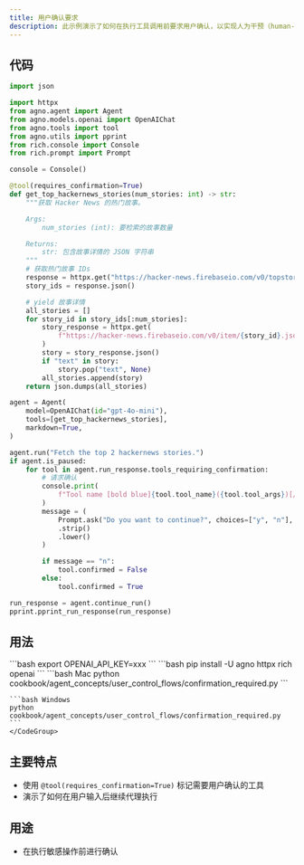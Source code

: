 ```yaml
---
title: 用户确认要求
description: 此示例演示了如何在执行工具调用前要求用户确认，以实现人为干预（human-in-the-loop）功能。
---
```


## 代码

```python cookbook/agent_concepts/user_control_flows/confirmation_required.py
import json

import httpx
from agno.agent import Agent
from agno.models.openai import OpenAIChat
from agno.tools import tool
from agno.utils import pprint
from rich.console import Console
from rich.prompt import Prompt

console = Console()

@tool(requires_confirmation=True)
def get_top_hackernews_stories(num_stories: int) -> str:
    """获取 Hacker News 的热门故事。

    Args:
        num_stories (int): 要检索的故事数量

    Returns:
        str: 包含故事详情的 JSON 字符串
    """
    # 获取热门故事 IDs
    response = httpx.get("https://hacker-news.firebaseio.com/v0/topstories.json")
    story_ids = response.json()

    # yield 故事详情
    all_stories = []
    for story_id in story_ids[:num_stories]:
        story_response = httpx.get(
            f"https://hacker-news.firebaseio.com/v0/item/{story_id}.json"
        )
        story = story_response.json()
        if "text" in story:
            story.pop("text", None)
        all_stories.append(story)
    return json.dumps(all_stories)

agent = Agent(
    model=OpenAIChat(id="gpt-4o-mini"),
    tools=[get_top_hackernews_stories],
    markdown=True,
)

agent.run("Fetch the top 2 hackernews stories.")
if agent.is_paused:
    for tool in agent.run_response.tools_requiring_confirmation:
        # 请求确认
        console.print(
            f"Tool name [bold blue]{tool.tool_name}({tool.tool_args})[/] requires confirmation."
        )
        message = (
            Prompt.ask("Do you want to continue?", choices=["y", "n"], default="y")
            .strip()
            .lower()
        )

        if message == "n":
            tool.confirmed = False
        else:
            tool.confirmed = True

run_response = agent.continue_run()
pprint.pprint_run_response(run_response)
```

## 用法

<Steps>
  <Snippet file="create-venv-step.mdx" />

  <Step title="设置您的 API 密钥">
    ```bash
    export OPENAI_API_KEY=xxx
    ```
  </Step>

  <Step title="安装库">
    ```bash
    pip install -U agno httpx rich openai
    ```
  </Step>

  <Step title="运行示例">
    <CodeGroup>
    ```bash Mac
    python cookbook/agent_concepts/user_control_flows/confirmation_required.py
    ```

    ```bash Windows
    python cookbook/agent_concepts/user_control_flows/confirmation_required.py
    ```
    </CodeGroup>
  </Step>
</Steps>

## 主要特点

- 使用 `@tool(requires_confirmation=True)` 标记需要用户确认的工具
- 演示了如何在用户输入后继续代理执行

## 用途

- 在执行敏感操作前进行确认
